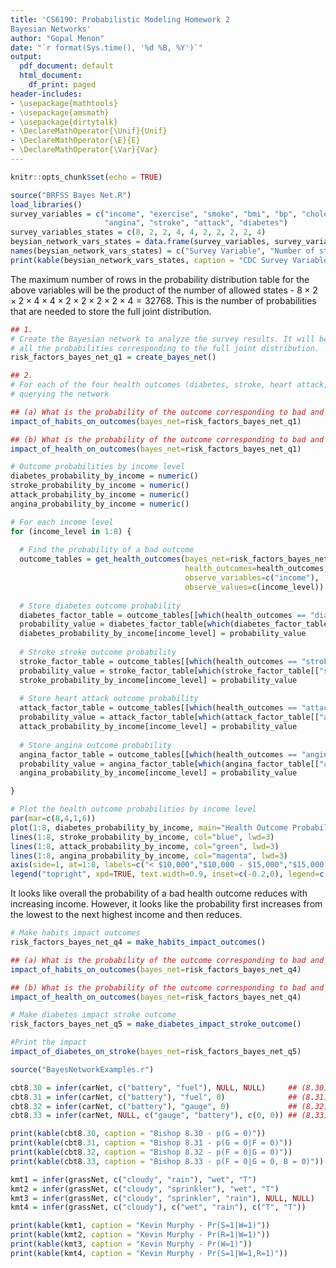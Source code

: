 ```yaml
---
title: 'CS6190: Probabilistic Modeling Homework 2
Bayesian Networks'
author: "Gopal Menon"
date: "`r format(Sys.time(), '%d %B, %Y')`"
output:
  pdf_document: default
  html_document:
    df_print: paged
header-includes:
- \usepackage{mathtools}
- \usepackage{amsmath}
- \usepackage{dirtytalk}
- \DeclareMathOperator{\Unif}{Unif}
- \DeclareMathOperator{\E}{E}
- \DeclareMathOperator{\Var}{Var}
---
```


```r
knitr::opts_chunk$set(echo = TRUE)
```

\hrule

\section*{Written Part}

\begin{enumerate}

\item The total probability of the network is given by

$$ 
\begin{aligned} 
p(Beysian\;Network)&=p(income)p(smoke|income)p(exercise|income)p(bmi|income,exercise)\\&\times p(blood\;pressure|exercise, income, smoking)p(cholesterol| exercise, income, smoking) \\ &\times p(diabetes | bmi)p(stroke | bmi, bp, cholesterol)p(attack | bmi, bp, cholesterol)\\ &\times p(angina | bmi, bp, cholesterol)
\end{aligned}
$$
The total probability distribution requires the product of $10$ random variables. If the probabilities are multiplied as shown above, the probability table will have $10$ variables. Number of allowed states for the random variables are:

\end{enumerate}

```r
source("BRFSS Bayes Net.R")
load_libraries()
survey_variables = c("income", "exercise", "smoke", "bmi", "bp", "cholesterol", 
                     "angina", "stroke", "attack", "diabetes")
survey_variables_states = c(8, 2, 2, 4, 4, 2, 2, 2, 2, 4)
beysian_network_vars_states = data.frame(survey_variables, survey_variables_states)
names(beysian_network_vars_states) = c("Survey Variable", "Number of states")
print(kable(beysian_network_vars_states, caption = "CDC Survey Variable states"))
```

The maximum number of rows in the probability distribution table for the above variables will be the product of the number of allowed states - $8\times2\times2\times4\times4\times2\times2\times2\times2\times4=32768$. This is the number of probabilities that are needed to store the full joint distribution.

\begin{enumerate}
  \item[2.] For each of the four health outcomes (diabetes, stroke, heart attack, angina) 
  \begin{enumerate}
    \item Probability of the outcome if I have bad habits (smoke and don’t exercise)? How about if I have good habits (don’t smoke and do exercise)?
  \end{enumerate}
\end{enumerate}

```r

## 1.
# Create the Bayesian network to analyze the survey results. It will be the product of 
# all the probabilities corresponding to the full joint distribution. 
risk_factors_bayes_net_q1 = create_bayes_net()

## 2.
# For each of the four health outcomes (diabetes, stroke, heart attack, angina), answer the following by 
# querying the network

## (a) What is the probability of the outcome corresponding to bad and good habits
impact_of_habits_on_outcomes(bayes_net=risk_factors_bayes_net_q1)
```

\begin{enumerate}

  \item[(b)] What is the probability of the outcome if I have poor health (high blood pressure, high cholesterol, and overweight)? What if I have good health (low blood pressure, low cholesterol, and normal weight)?

\end{enumerate}

```r

## (b) What is the probability of the outcome corresponding to bad and good health
impact_of_health_on_outcomes(bayes_net=risk_factors_bayes_net_q1)
```

\begin{enumerate}

  \item[3.] Evaluate the effect a person’s income has on their probability of having one of the four health outcomes (diabetes, stroke, heart attack, angina). For each of these four outcomes, plot their probability given income status (your horizontal axis should be $i = 1,2,\ldots,8$, and your vertical axis should be $P(y = 1|income = i)$, where $y$ is the outcome). What can you conclude?

\end{enumerate}

```r
# Outcome probabilities by income level
diabetes_probability_by_income = numeric()
stroke_probability_by_income = numeric()
attack_probability_by_income = numeric()
angina_probability_by_income = numeric()

# For each income level
for (income_level in 1:8) {
  
  # Find the probability of a bad outcome
  outcome_tables = get_health_outcomes(bayes_net=risk_factors_bayes_net_q1, 
                                       health_outcomes=health_outcomes, 
                                       observe_variables=c("income"), 
                                       observe_values=c(income_level))
  
  # Store diabetes outcome probability
  diabetes_factor_table = outcome_tables[[which(health_outcomes == "diabetes")]]
  probability_value = diabetes_factor_table[which(diabetes_factor_table[["diabetes"]] == diabetes_values[1]), 1]
  diabetes_probability_by_income[income_level] = probability_value
  
  # Stroke stroke outcome probability
  stroke_factor_table = outcome_tables[[which(health_outcomes == "stroke")]]
  probability_value = stroke_factor_table[which(stroke_factor_table[["stroke"]] == stroke_values[1]), 1]
  stroke_probability_by_income[income_level] = probability_value
  
  # Store heart attack outcome probability
  attack_factor_table = outcome_tables[[which(health_outcomes == "attack")]]
  probability_value = attack_factor_table[which(attack_factor_table[["attack"]] == attack_values[1]), 1]
  attack_probability_by_income[income_level] = probability_value
  
  # Store angina outcome probability
  angina_factor_table = outcome_tables[[which(health_outcomes == "angina")]]
  probability_value = angina_factor_table[which(angina_factor_table[["angina"]] == angina_values[1]), 1]
  angina_probability_by_income[income_level] = probability_value

}

# Plot the health outcome probabilities by income level
par(mar=c(8,4,1,6))
plot(1:8, diabetes_probability_by_income, main="Health Outcome Probability by Income Level", type='l', col="red", xlab="", ylab="Outcome Probability", xaxt="n", ylim=c(0.03,0.16), lwd=3)
lines(1:8, stroke_probability_by_income, col="blue", lwd=3)
lines(1:8, attack_probability_by_income, col="green", lwd=3)
lines(1:8, angina_probability_by_income, col="magenta", lwd=3)
axis(side=1, at=1:8, labels=c("< $10,000","$10,000 - $15,000","$15,000, - $20,000","$20,000 - $25,000","$25,000 - $35,000","$35,000 - $50,000","$50,000 - $75,000","> $75,000"), las=2)
legend("topright", xpd=TRUE, text.width=0.9, inset=c(-0.2,0), legend=c("diabetes", "angina", "attack", "stroke"), col = c("red", "magenta", "green", "blue"), lwd=3, bg="white")
```

It looks like overall the probability of a bad health outcome reduces with increasing income. However, it looks like the probability first increases from the lowest to the next highest income and then reduces.

\begin{enumerate}

  \item[4.] Notice there are no links in the graph between the habits (smoking and exercise) and the outcomes. What assumption is this making about the effects of smoking and exercise on health problems? Let’s test the validity of these assumptions. Create a second Bayesian network as above, but add edges from smoking to each of the four outcomes and edges from exercise to each of the four outcomes. Now redo the queries in Question 2. What was the effect, and do you think the assumptions of the first graph were valid or not?

I think the assumption made in the graph is that the habits (smoking and exercise) have an impact on the health (bmi, bp and cholesterol) of the person and thus indirectly impact the outcomes (diabetes, stroke, attack and angina).
\end{enumerate}

```r
# Make habits impact outcomes
risk_factors_bayes_net_q4 = make_habits_impact_outcomes()

## (a) What is the probability of the outcome corresponding to bad and good habits
impact_of_habits_on_outcomes(bayes_net=risk_factors_bayes_net_q4)

## (b) What is the probability of the outcome corresponding to bad and good health
impact_of_health_on_outcomes(bayes_net=risk_factors_bayes_net_q4)
```

\begin{enumerate}

\item[5.] Also notice there are no edges between the four outcomes. What assumption is this making about the interactions between health problems? Make a third network, starting from the network in Question 4, but adding an edge from diabetes to stroke. For both networks, evaluate the following probabilities:

P(stroke = 1|diabetes = 1) and P(stroke = 1|diabetes = 3)

Again, what was the effect, and was the assumption about the interaction between diabetes
and stroke valid?

\end{enumerate}

```r
# Make diabetes impact stroke outcome
risk_factors_bayes_net_q5 = make_diabetes_impact_stroke_outcome()

#Print the impact
impact_of_diabetes_on_stroke(bayes_net=risk_factors_bayes_net_q5) 
```

\begin{enumerate}

\item[6.] Finally, make sure that your code runs correctly on all of the examples in BayesNetExamples.r. Your code will be graded for correctness on these also.

\end{enumerate}

```r
source("BayesNetworkExamples.r")

cbt8.30 = infer(carNet, c("battery", "fuel"), NULL, NULL)     ## (8.30)
cbt8.31 = infer(carNet, c("battery"), "fuel", 0)              ## (8.31)
cbt8.32 = infer(carNet, c("battery"), "gauge", 0)             ## (8.32)
cbt8.33 = infer(carNet, NULL, c("gauge", "battery"), c(0, 0)) ## (8.33)

print(kable(cbt8.30, caption = "Bishop 8.30 - p(G = 0)"))  
print(kable(cbt8.31, caption = "Bishop 8.31 - p(G = 0|F = 0)"))  
print(kable(cbt8.32, caption = "Bishop 8.32 - p(F = 0|G = 0)"))  
print(kable(cbt8.33, caption = "Bishop 8.33 - p(F = 0|G = 0, B = 0)"))  

kmt1 = infer(grassNet, c("cloudy", "rain"), "wet", "T")                                      ## Pr(S|W=1)
kmt2 = infer(grassNet, c("cloudy", "sprinkler"), "wet", "T")                                 ## Pr(R|W=1)
kmt3 = infer(grassNet, c("cloudy", "sprinkler", "rain"), NULL, NULL)                         ## Pr(W)
kmt4 = infer(grassNet, c("cloudy"), c("wet", "rain"), c("T", "T"))                           ## Pr(S|W=1,R=1)

print(kable(kmt1, caption = "Kevin Murphy - Pr(S=1|W=1)"))  
print(kable(kmt2, caption = "Kevin Murphy - Pr(R=1|W=1)"))  
print(kable(kmt3, caption = "Kevin Murphy - Pr(W=1)"))  
print(kable(kmt4, caption = "Kevin Murphy - Pr(S=1|W=1,R=1)"))  
```
